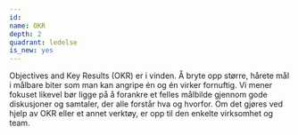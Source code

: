 ```yaml
---
id:
name: OKR
depth: 2
quadrant: ledelse
is_new: yes
---
```


Objectives and Key Results (OKR) er i vinden.
Å bryte opp større, hårete mål i målbare biter som man kan angripe én og én virker fornuftig.
Vi mener fokuset likevel bør ligge på å forankre et felles målbilde gjennom gode diskusjoner og samtaler, der alle forstår hva og hvorfor.
Om det gjøres ved hjelp av OKR eller et annet verktøy, er opp til den enkelte virksomhet og team.
